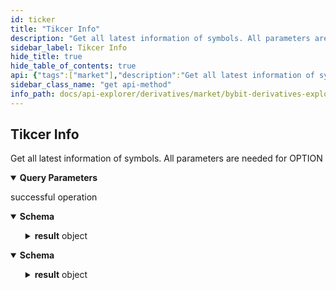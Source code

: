 ```yaml
---
id: ticker
title: "Tikcer Info"
description: "Get all latest information of symbols. All parameters are needed for OPTION"
sidebar_label: Tikcer Info
hide_title: true
hide_table_of_contents: true
api: {"tags":["market"],"description":"Get all latest information of symbols. All parameters are needed for OPTION","operationId":"ticker","parameters":[{"name":"category","in":"query","description":"Products category","required":false,"schema":{"type":"array","items":{"type":"string","enum":["future","option"]}}},{"name":"symbol","in":"query","description":"Symbol name","required":false,"schema":{"type":"string"}}],"responses":{"200":{"description":"successful operation","content":{"future":{"schema":{"type":"object","properties":{"retCode":{"type":"integer","example":0},"retMsg":{"type":"string","example":"OK"},"result":{"type":"object","properties":{"category":{"type":"string","example":"future"},"list":{"type":"array","items":{"type":"object","properties":{"symbol":{"type":"string","example":"BTCUSDT"},"bidPrice":{"type":"string","example":16046},"askPrice":{"type":"string","example":16046.5},"lastPrice":{"type":"string","example":16046},"lastTickDirection":{"type":"string","example":"ZeroMinusTick"},"prevPrice24h":{"type":"string","example":16749},"price24hPcnt":{"type":"string","example":-0.041972},"highPrice24h":{"type":"string","example":16950},"lowPrice24h":{"type":"string","example":15739},"prevPrice1h":{"type":"string","example":16169.5},"markPrice":{"type":"string","example":16046},"indexPrice":{"type":"string","example":16011.29},"openInterest":{"type":"string","example":64201.768},"turnover24h":{"type":"string","example":361859271.7860001},"volume24h":{"type":"string","example":22120.49599999},"fundingRate":{"type":"string","example":0.000922},"nextFundingTime":{"type":"string","example":1669046400000},"predictedDeliveryPrice":{"type":"string","example":""},"basisRate":{"type":"string","example":""},"deliveryFeeRate":{"type":"string","example":""},"deliveryTime":{"type":"string","example":0}}}}}},"retExtInfo":{"type":"object"},"time":{"type":"integer","format":"timestamp","example":1669018848263}}}},"option":{"schema":{"type":"object","properties":{"retCode":{"type":"integer","example":0},"retMsg":{"type":"string","example":"SUCCESS"},"result":{"type":"object","properties":{"category":{"type":"string","example":"option"},"symbol":{"type":"string","example":"BTC-23NOV22-20000-C"},"bidPrice":{"type":"string","example":0},"bidSize":{"type":"string","example":0},"bidIv":{"type":"string","example":0},"askPrice":{"type":"string","example":15},"askSize":{"type":"string","example":31},"askIv":{"type":"string","example":1.5156},"lastPrice":{"type":"string","example":0},"highPrice24h":{"type":"string","example":0},"lowPrice24h":{"type":"string","example":0},"markPrice":{"type":"string","example":1.33666525},"indexPrice":{"type":"string","example":15977.94},"markPriceIv":{"type":"string","example":1.1264},"underlyingPrice":{"type":"string","example":15961.7531},"openInterest":{"type":"string","example":0},"turnover24h":{"type":"string","example":0},"volume24h":{"type":"string","example":0},"totalVolume":{"type":"string","example":0},"totalTurnover":{"type":"string","example":0},"delta":{"type":"string","example":0.00341686},"gamma":{"type":"string","example":0.00000785},"vega":{"type":"string","example":0.11971518},"theta":{"type":"string","example":-3.47397181},"predictedDeliveryPrice":{"type":"string","example":0},"change24h":{"type":"string","example":0}}},"retExtInfo":{"type":"object"},"time":{"type":"integer","format":"timestamp","example":1669018848263}}}}}}},"method":"get","path":"/derivatives/v3/public/tickers","servers":[{"url":"https://api-testnet.bybit.com","description":"Testnet server"}],"info":{"description":"Collection of derivatives Restul API\n","version":"3.0.0","title":"Bybit derivatives explorer"},"postman":{"name":"Tikcer Info","description":{"content":"Get all latest information of symbols. All parameters are needed for OPTION","type":"text/plain"},"url":{"path":["derivatives","v3","public","tickers"],"host":["{{baseUrl}}"],"query":[{"disabled":false,"description":{"content":"Products category","type":"text/plain"},"key":"category","value":""},{"disabled":false,"description":{"content":"Symbol name","type":"text/plain"},"key":"symbol","value":""}],"variable":[]},"header":[{"key":"Accept","value":"future"}],"method":"GET"}}
sidebar_class_name: "get api-method"
info_path: docs/api-explorer/derivatives/market/bybit-derivatives-explorer
---
```



## Tikcer Info



Get all latest information of symbols. All parameters are needed for OPTION

<details style={{"marginBottom":"1rem"}} data-collapsed={false} open={true}><summary style={{}}><strong>Query Parameters</strong></summary><div><ul><ParamsItem className={"paramsItem"} param={{"name":"category","in":"query","description":"Products category","required":false,"schema":{"type":"array","items":{"type":"string","enum":["future","option"]}}}}></ParamsItem><ParamsItem className={"paramsItem"} param={{"name":"symbol","in":"query","description":"Symbol name","required":false,"schema":{"type":"string"}}}></ParamsItem></ul></div></details><div><ApiTabs><TabItem label={"200"} value={"200"}><div>

successful operation

</div><div><MimeTabs schemaType={"response"}><TabItem label={"future"} value={"future"}><SchemaTabs><TabItem label={"Schema"} value={"Schema"}><details style={{}} data-collapsed={false} open={true}><summary style={{"textAlign":"left"}}><strong>Schema</strong></summary><div style={{"textAlign":"left","marginLeft":"1rem"}}></div><ul style={{"marginLeft":"1rem"}}><SchemaItem collapsible={false} name={"retCode"} required={false} schemaDescription={undefined} schemaName={"integer"} qualifierMessage={undefined} defaultValue={undefined}></SchemaItem><SchemaItem collapsible={false} name={"retMsg"} required={false} schemaDescription={undefined} schemaName={"string"} qualifierMessage={undefined} defaultValue={undefined}></SchemaItem><SchemaItem collapsible={true} className={"schemaItem"}><details style={{}}><summary style={{}}><strong>result</strong><span style={{"opacity":"0.6"}}> object</span></summary><div style={{"marginLeft":"1rem"}}><SchemaItem collapsible={false} name={"category"} required={false} schemaDescription={undefined} schemaName={"string"} qualifierMessage={undefined} defaultValue={undefined}></SchemaItem><SchemaItem collapsible={true} className={"schemaItem"}><details style={{}}><summary style={{}}><strong>list</strong><span style={{"opacity":"0.6"}}> object[]</span></summary><div style={{"marginLeft":"1rem"}}><SchemaItem collapsible={false} name={"symbol"} required={false} schemaDescription={undefined} schemaName={"string"} qualifierMessage={undefined} defaultValue={undefined}></SchemaItem><SchemaItem collapsible={false} name={"bidPrice"} required={false} schemaDescription={undefined} schemaName={"string"} qualifierMessage={undefined} defaultValue={undefined}></SchemaItem><SchemaItem collapsible={false} name={"askPrice"} required={false} schemaDescription={undefined} schemaName={"string"} qualifierMessage={undefined} defaultValue={undefined}></SchemaItem><SchemaItem collapsible={false} name={"lastPrice"} required={false} schemaDescription={undefined} schemaName={"string"} qualifierMessage={undefined} defaultValue={undefined}></SchemaItem><SchemaItem collapsible={false} name={"lastTickDirection"} required={false} schemaDescription={undefined} schemaName={"string"} qualifierMessage={undefined} defaultValue={undefined}></SchemaItem><SchemaItem collapsible={false} name={"prevPrice24h"} required={false} schemaDescription={undefined} schemaName={"string"} qualifierMessage={undefined} defaultValue={undefined}></SchemaItem><SchemaItem collapsible={false} name={"price24hPcnt"} required={false} schemaDescription={undefined} schemaName={"string"} qualifierMessage={undefined} defaultValue={undefined}></SchemaItem><SchemaItem collapsible={false} name={"highPrice24h"} required={false} schemaDescription={undefined} schemaName={"string"} qualifierMessage={undefined} defaultValue={undefined}></SchemaItem><SchemaItem collapsible={false} name={"lowPrice24h"} required={false} schemaDescription={undefined} schemaName={"string"} qualifierMessage={undefined} defaultValue={undefined}></SchemaItem><SchemaItem collapsible={false} name={"prevPrice1h"} required={false} schemaDescription={undefined} schemaName={"string"} qualifierMessage={undefined} defaultValue={undefined}></SchemaItem><SchemaItem collapsible={false} name={"markPrice"} required={false} schemaDescription={undefined} schemaName={"string"} qualifierMessage={undefined} defaultValue={undefined}></SchemaItem><SchemaItem collapsible={false} name={"indexPrice"} required={false} schemaDescription={undefined} schemaName={"string"} qualifierMessage={undefined} defaultValue={undefined}></SchemaItem><SchemaItem collapsible={false} name={"openInterest"} required={false} schemaDescription={undefined} schemaName={"string"} qualifierMessage={undefined} defaultValue={undefined}></SchemaItem><SchemaItem collapsible={false} name={"turnover24h"} required={false} schemaDescription={undefined} schemaName={"string"} qualifierMessage={undefined} defaultValue={undefined}></SchemaItem><SchemaItem collapsible={false} name={"volume24h"} required={false} schemaDescription={undefined} schemaName={"string"} qualifierMessage={undefined} defaultValue={undefined}></SchemaItem><SchemaItem collapsible={false} name={"fundingRate"} required={false} schemaDescription={undefined} schemaName={"string"} qualifierMessage={undefined} defaultValue={undefined}></SchemaItem><SchemaItem collapsible={false} name={"nextFundingTime"} required={false} schemaDescription={undefined} schemaName={"string"} qualifierMessage={undefined} defaultValue={undefined}></SchemaItem><SchemaItem collapsible={false} name={"predictedDeliveryPrice"} required={false} schemaDescription={undefined} schemaName={"string"} qualifierMessage={undefined} defaultValue={undefined}></SchemaItem><SchemaItem collapsible={false} name={"basisRate"} required={false} schemaDescription={undefined} schemaName={"string"} qualifierMessage={undefined} defaultValue={undefined}></SchemaItem><SchemaItem collapsible={false} name={"deliveryFeeRate"} required={false} schemaDescription={undefined} schemaName={"string"} qualifierMessage={undefined} defaultValue={undefined}></SchemaItem><SchemaItem collapsible={false} name={"deliveryTime"} required={false} schemaDescription={undefined} schemaName={"string"} qualifierMessage={undefined} defaultValue={undefined}></SchemaItem></div></details></SchemaItem></div></details></SchemaItem><SchemaItem collapsible={false} name={"retExtInfo"} required={false} schemaDescription={undefined} schemaName={"object"} qualifierMessage={undefined} defaultValue={undefined}></SchemaItem><SchemaItem collapsible={false} name={"time"} required={false} schemaDescription={undefined} schemaName={"timestamp"} qualifierMessage={undefined} defaultValue={undefined}></SchemaItem></ul></details></TabItem><TabItem label={"Example (from schema)"} value={"Example (from schema)"}><ResponseSamples responseExample={"{\n  \"retCode\": 0,\n  \"retMsg\": \"OK\",\n  \"result\": {\n    \"category\": \"future\",\n    \"list\": [\n      {\n        \"symbol\": \"BTCUSDT\",\n        \"bidPrice\": 16046,\n        \"askPrice\": 16046.5,\n        \"lastPrice\": 16046,\n        \"lastTickDirection\": \"ZeroMinusTick\",\n        \"prevPrice24h\": 16749,\n        \"price24hPcnt\": -0.041972,\n        \"highPrice24h\": 16950,\n        \"lowPrice24h\": 15739,\n        \"prevPrice1h\": 16169.5,\n        \"markPrice\": 16046,\n        \"indexPrice\": 16011.29,\n        \"openInterest\": 64201.768,\n        \"turnover24h\": 361859271.7860001,\n        \"volume24h\": 22120.49599999,\n        \"fundingRate\": 0.000922,\n        \"nextFundingTime\": 1669046400000,\n        \"predictedDeliveryPrice\": \"\",\n        \"basisRate\": \"\",\n        \"deliveryFeeRate\": \"\",\n        \"deliveryTime\": 0\n      }\n    ]\n  },\n  \"retExtInfo\": {},\n  \"time\": 1669018848263\n}"} language={"json"}></ResponseSamples></TabItem></SchemaTabs></TabItem><TabItem label={"option"} value={"option"}><SchemaTabs><TabItem label={"Schema"} value={"Schema"}><details style={{}} data-collapsed={false} open={true}><summary style={{"textAlign":"left"}}><strong>Schema</strong></summary><div style={{"textAlign":"left","marginLeft":"1rem"}}></div><ul style={{"marginLeft":"1rem"}}><SchemaItem collapsible={false} name={"retCode"} required={false} schemaDescription={undefined} schemaName={"integer"} qualifierMessage={undefined} defaultValue={undefined}></SchemaItem><SchemaItem collapsible={false} name={"retMsg"} required={false} schemaDescription={undefined} schemaName={"string"} qualifierMessage={undefined} defaultValue={undefined}></SchemaItem><SchemaItem collapsible={true} className={"schemaItem"}><details style={{}}><summary style={{}}><strong>result</strong><span style={{"opacity":"0.6"}}> object</span></summary><div style={{"marginLeft":"1rem"}}><SchemaItem collapsible={false} name={"category"} required={false} schemaDescription={undefined} schemaName={"string"} qualifierMessage={undefined} defaultValue={undefined}></SchemaItem><SchemaItem collapsible={false} name={"symbol"} required={false} schemaDescription={undefined} schemaName={"string"} qualifierMessage={undefined} defaultValue={undefined}></SchemaItem><SchemaItem collapsible={false} name={"bidPrice"} required={false} schemaDescription={undefined} schemaName={"string"} qualifierMessage={undefined} defaultValue={undefined}></SchemaItem><SchemaItem collapsible={false} name={"bidSize"} required={false} schemaDescription={undefined} schemaName={"string"} qualifierMessage={undefined} defaultValue={undefined}></SchemaItem><SchemaItem collapsible={false} name={"bidIv"} required={false} schemaDescription={undefined} schemaName={"string"} qualifierMessage={undefined} defaultValue={undefined}></SchemaItem><SchemaItem collapsible={false} name={"askPrice"} required={false} schemaDescription={undefined} schemaName={"string"} qualifierMessage={undefined} defaultValue={undefined}></SchemaItem><SchemaItem collapsible={false} name={"askSize"} required={false} schemaDescription={undefined} schemaName={"string"} qualifierMessage={undefined} defaultValue={undefined}></SchemaItem><SchemaItem collapsible={false} name={"askIv"} required={false} schemaDescription={undefined} schemaName={"string"} qualifierMessage={undefined} defaultValue={undefined}></SchemaItem><SchemaItem collapsible={false} name={"lastPrice"} required={false} schemaDescription={undefined} schemaName={"string"} qualifierMessage={undefined} defaultValue={undefined}></SchemaItem><SchemaItem collapsible={false} name={"highPrice24h"} required={false} schemaDescription={undefined} schemaName={"string"} qualifierMessage={undefined} defaultValue={undefined}></SchemaItem><SchemaItem collapsible={false} name={"lowPrice24h"} required={false} schemaDescription={undefined} schemaName={"string"} qualifierMessage={undefined} defaultValue={undefined}></SchemaItem><SchemaItem collapsible={false} name={"markPrice"} required={false} schemaDescription={undefined} schemaName={"string"} qualifierMessage={undefined} defaultValue={undefined}></SchemaItem><SchemaItem collapsible={false} name={"indexPrice"} required={false} schemaDescription={undefined} schemaName={"string"} qualifierMessage={undefined} defaultValue={undefined}></SchemaItem><SchemaItem collapsible={false} name={"markPriceIv"} required={false} schemaDescription={undefined} schemaName={"string"} qualifierMessage={undefined} defaultValue={undefined}></SchemaItem><SchemaItem collapsible={false} name={"underlyingPrice"} required={false} schemaDescription={undefined} schemaName={"string"} qualifierMessage={undefined} defaultValue={undefined}></SchemaItem><SchemaItem collapsible={false} name={"openInterest"} required={false} schemaDescription={undefined} schemaName={"string"} qualifierMessage={undefined} defaultValue={undefined}></SchemaItem><SchemaItem collapsible={false} name={"turnover24h"} required={false} schemaDescription={undefined} schemaName={"string"} qualifierMessage={undefined} defaultValue={undefined}></SchemaItem><SchemaItem collapsible={false} name={"volume24h"} required={false} schemaDescription={undefined} schemaName={"string"} qualifierMessage={undefined} defaultValue={undefined}></SchemaItem><SchemaItem collapsible={false} name={"totalVolume"} required={false} schemaDescription={undefined} schemaName={"string"} qualifierMessage={undefined} defaultValue={undefined}></SchemaItem><SchemaItem collapsible={false} name={"totalTurnover"} required={false} schemaDescription={undefined} schemaName={"string"} qualifierMessage={undefined} defaultValue={undefined}></SchemaItem><SchemaItem collapsible={false} name={"delta"} required={false} schemaDescription={undefined} schemaName={"string"} qualifierMessage={undefined} defaultValue={undefined}></SchemaItem><SchemaItem collapsible={false} name={"gamma"} required={false} schemaDescription={undefined} schemaName={"string"} qualifierMessage={undefined} defaultValue={undefined}></SchemaItem><SchemaItem collapsible={false} name={"vega"} required={false} schemaDescription={undefined} schemaName={"string"} qualifierMessage={undefined} defaultValue={undefined}></SchemaItem><SchemaItem collapsible={false} name={"theta"} required={false} schemaDescription={undefined} schemaName={"string"} qualifierMessage={undefined} defaultValue={undefined}></SchemaItem><SchemaItem collapsible={false} name={"predictedDeliveryPrice"} required={false} schemaDescription={undefined} schemaName={"string"} qualifierMessage={undefined} defaultValue={undefined}></SchemaItem><SchemaItem collapsible={false} name={"change24h"} required={false} schemaDescription={undefined} schemaName={"string"} qualifierMessage={undefined} defaultValue={undefined}></SchemaItem></div></details></SchemaItem><SchemaItem collapsible={false} name={"retExtInfo"} required={false} schemaDescription={undefined} schemaName={"object"} qualifierMessage={undefined} defaultValue={undefined}></SchemaItem><SchemaItem collapsible={false} name={"time"} required={false} schemaDescription={undefined} schemaName={"timestamp"} qualifierMessage={undefined} defaultValue={undefined}></SchemaItem></ul></details></TabItem><TabItem label={"Example (from schema)"} value={"Example (from schema)"}><ResponseSamples responseExample={"{\n  \"retCode\": 0,\n  \"retMsg\": \"SUCCESS\",\n  \"result\": {\n    \"category\": \"option\",\n    \"symbol\": \"BTC-23NOV22-20000-C\",\n    \"bidPrice\": 0,\n    \"bidSize\": 0,\n    \"bidIv\": 0,\n    \"askPrice\": 15,\n    \"askSize\": 31,\n    \"askIv\": 1.5156,\n    \"lastPrice\": 0,\n    \"highPrice24h\": 0,\n    \"lowPrice24h\": 0,\n    \"markPrice\": 1.33666525,\n    \"indexPrice\": 15977.94,\n    \"markPriceIv\": 1.1264,\n    \"underlyingPrice\": 15961.7531,\n    \"openInterest\": 0,\n    \"turnover24h\": 0,\n    \"volume24h\": 0,\n    \"totalVolume\": 0,\n    \"totalTurnover\": 0,\n    \"delta\": 0.00341686,\n    \"gamma\": 0.00000785,\n    \"vega\": 0.11971518,\n    \"theta\": -3.47397181,\n    \"predictedDeliveryPrice\": 0,\n    \"change24h\": 0\n  },\n  \"retExtInfo\": {},\n  \"time\": 1669018848263\n}"} language={"json"}></ResponseSamples></TabItem></SchemaTabs></TabItem></MimeTabs></div></TabItem></ApiTabs></div>
      